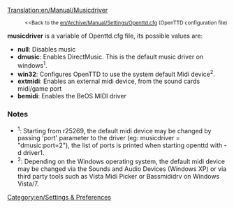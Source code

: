 [[Translation:en/Manual/Musicdriver]]

:<small><<Back to the [[en/Archive/Manual/Settings/Openttd.cfg]] (OpenTTD configuration file)</small>

'''musicdriver''' is a variable of Openttd.cfg file, its possible values are:

* '''null''': Disables music
* '''dmusic''': Enables DirectMusic. This is the default music driver on windows<sup>1</sup>.
* '''win32''': Configures OpenTTD to use the system default Midi device<sup>2</sup>. 
* '''extmidi''': Enables an external midi device, from the sound cards midi/game port
* '''bemidi''': Enables the BeOS MIDI driver


=== Notes ===
*<sup>1</sup>: Starting from r25269, the default midi device may be changed by passing 'port' parameter to the driver (eg: musicdriver = "dmusic:port=2"), the list of ports is printed when starting openttd with -d driver1.
*<sup>2</sup>: Depending on the Windows operating system, the default midi device may be changed via the Sounds and Audio Devices (Windows XP) or via third party tools such as Vista Midi Picker or Bassmididrv on Windows Vista/7.

[[Category:en/Settings & Preferences]]